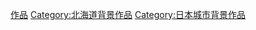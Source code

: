 {{DEFAULTSORT:Otaru}}
[[Category:小樽市|作品]]
[[Category:北海道背景作品|Category:北海道背景作品]]
[[Category:日本城市背景作品|Category:日本城市背景作品]]